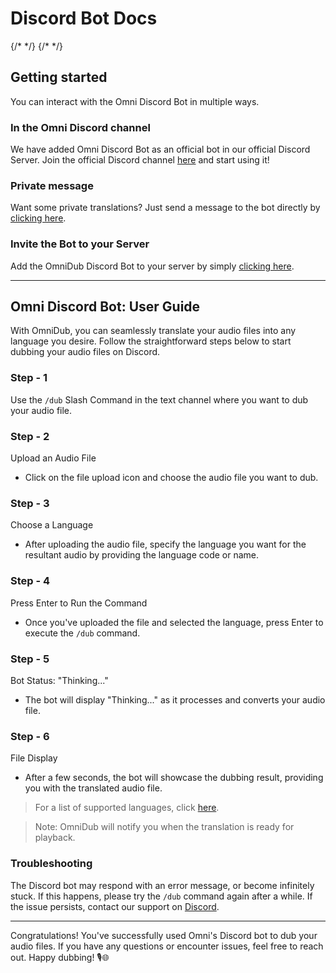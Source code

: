 
# Discord Bot Docs

<div style={{
    display: 'flex',
    alignItems: 'center',
    justifyContent: 'center',
    margin: '1.5rem'
}}>
{/* <Bleed> */}
    <ReactPlayer style={{
        width: '100%'
    }} url='https://youtu.be/VrKg1WPw9LU' autoPlay muted={true} controls={true}/>
{/* </Bleed> */}
</div>

## Getting started

You can interact with the Omni Discord Bot in multiple ways.

### In the Omni Discord channel

We have added Omni Discord Bot as an official bot in our official Discord Server. Join the official Discord channel [here](https://discord.gg/2QUhbAKyku) and start using it!

### Private message

Want some private translations? Just send a message to the bot directly by [clicking here](https://discordapp.com/users/1176584649569476618).

### Invite the Bot to your Server

Add the OmniDub Discord Bot to your server by simply [clicking here](https://discord.com/api/oauth2/authorize?client_id=1176584649569476618&permissions=964757425216&scope=bot%20applications.commands).

---

## Omni Discord Bot: User Guide

With OmniDub, you can seamlessly translate your audio files into any language you desire. Follow the straightforward steps below to start dubbing your audio files on Discord.

### Step - 1
Use the `/dub` Slash Command in the text channel where you want to dub your audio file.

### Step - 2
Upload an Audio File
- Click on the file upload icon and choose the audio file you want to dub.

### Step - 3
Choose a Language
- After uploading the audio file, specify the language you want for the resultant audio by providing the language code or name.

### Step - 4
Press Enter to Run the Command
- Once you've uploaded the file and selected the language, press Enter to execute the `/dub` command.

### Step - 5
Bot Status: "Thinking..."
- The bot will display "Thinking..." as it processes and converts your audio file.

### Step - 6
File Display
- After a few seconds, the bot will showcase the dubbing result, providing you with the translated audio file.

> For a list of supported languages, click [here](./supported-languages).

> Note: OmniDub will notify you when the translation is ready for playback.

### Troubleshooting

The Discord bot may respond with an error message, or become infinitely stuck. If this happens, please try the `/dub` command again after a while. If the issue persists, contact our support on [Discord](https://discord.gg/8a3A2EcrEC).

---

Congratulations! You've successfully used Omni's Discord bot to dub your audio files. If you have any questions or encounter issues, feel free to reach out. Happy dubbing! 🎙️🌐